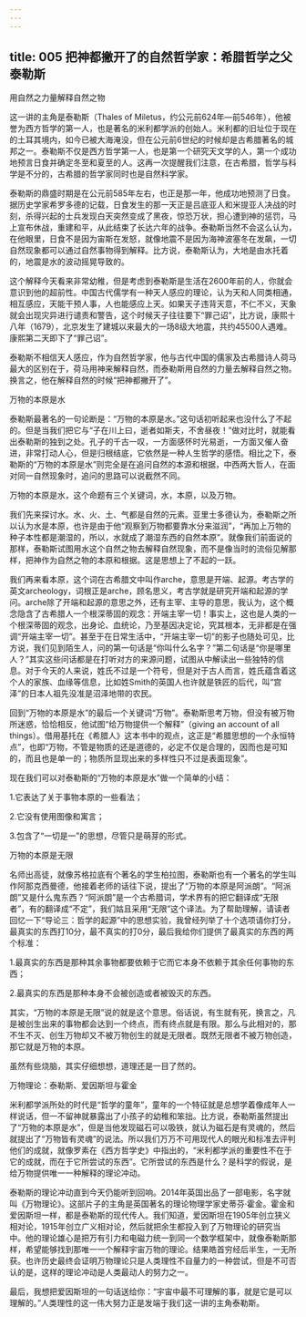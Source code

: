 ```yaml
---
---
---
```

title: 005 把神都撇开了的自然哲学家：希腊哲学之父泰勒斯
---







用自然之力量解释自然之物

这一讲的主角是泰勒斯（Thales of Miletus，约公元前624年—前546年），他被誉为西方哲学的第一人，也是著名的米利都学派的创始人。米利都的旧址位于现在的土耳其境内，如今已被大海淹没，但在公元前6世纪的时候却是古希腊著名的城邦之一。泰勒斯不仅是西方哲学第一人，也是第一个研究天文学的人，第一个成功地预言日食并确定冬至和夏至的人。这再一次提醒我们注意，在古希腊，哲学与科学是不分的，古希腊的哲学家同时也是自然科学家。

泰勒斯的鼎盛时期是在公元前585年左右，也正是那一年，他成功地预测了日食。据历史学家希罗多德的记载，日食发生的那一天正是吕底亚人和米提亚人决战的时刻，杀得兴起的士兵发现白天突然变成了黑夜，惊恐万状，担心遭到神的惩罚，马上宣布休战，重建和平，从此结束了长达六年的战争。泰勒斯当然不会这么认为，在他眼里，日食不是因为宙斯在发怒，就像地震不是因为海神波塞冬在发飙，一切自然现象都可以通过自然事物得到解释。比方说，泰勒斯认为，大地是由水托着的，地震是水的波动摇晃导致的。

这个解释今天看来非常幼稚，但是考虑到泰勒斯是生活在2600年前的人，你就会意识到他的超前性。中国古代儒学有一种天人感应的理论，认为天和人同类相通，相互感应，天能干预人事，人也能感应上天。如果天子违背天意，不仁不义，天象就会出现灾异进行谴责和警告，这个时候天子往往要下“罪己诏”，比方说，康熙十八年（1679），北京发生了建城以来最大的一场8级大地震，共约45500人遇难。康熙第二天即下了“罪己诏”。

泰勒斯不相信天人感应，作为自然哲学家，他与古代中国的儒家及古希腊诗人荷马最大的区别在于，荷马用神来解释自然，而泰勒斯用自然的力量去解释自然之物。换言之，他在解释自然的时候“把神都撇开了”。


万物的本原是水

泰勒斯最著名的一句论断是：“万物的本原是水。”这句话初听起来也没什么了不起的。但是当我们把它与“子在川上曰，逝者如斯夫，不舍昼夜！”做对比时，就能看出泰勒斯的独到之处。孔子的千古一叹，一方面感怀时光易逝，一方面又催人奋进，非常打动人心，但是归根结底，它依然是一种人生哲学的感悟。相比之下，泰勒斯的“万物的本原是水”则完全是在追问自然的本源和根据，中西两大哲人，在面对同一自然现象时，追问的思路可以说截然不同。

万物的本原是水，这个命题有三个关键词，水，本原，以及万物。

我们先来探讨水。水、火、土、气都是自然的元素。亚里士多德认为，泰勒斯之所以认为水是本原，也许是由于他“观察到万物都要靠水分来滋润”，“再加上万物的种子本性都是潮湿的，所以，水就成了潮湿东西的自然本原”。就像我们前面说的那样，泰勒斯试图用水这个自然之物去解释自然现象，而不是像当时的流俗见解那样，把神作为自然之物的本原和根据。这是思想上了不起的一跃。

我们再来看本原，这个词在古希腊文中叫作arche，意思是开端、起源。考古学的英文archeology，词根正是arche，顾名思义，考古学就是研究开端和起源的学问。arche除了开端和起源的意思之外，还有主宰、主导的意思，我认为，这个概念隐含了古希腊人一个根深蒂固的观念：开端主宰一切！事实上，这也是人类的一个根深蒂固的观念，出身论、血统论，乃至基因决定论，究其根本，无非都是在强调“开端主宰一切”。甚至于在日常生活中，“开端主宰一切”的影子也随处可见，比方说，我们见到陌生人，问的第一句话是“你叫什么名字？”第二句话是“你是哪里人？”其实这些问话都是在打听对方的来源问题，试图从中解读出一些独特的信息。对于今天的人来说，姓氏不过是一个符号，但是对于古人而言，姓氏蕴含着这个人的家族、血缘等信息，比如姓Smith的英国人也许就是铁匠的后代，叫“宫泽”的日本人祖先没准是沼泽地带的农民。

回到“万物的本原是水”的最后一个关键词“万物”。泰勒斯思考万物，但没有被万物所迷惑，恰恰相反，他试图“给万物提供一个解释”（giving an account of all things）。借用基托在《希腊人》这本书中的观点，这正是“希腊思想的一个永恒特点”，也即“万物，不管是物质的还是道德的，必定不仅是合理的，因而也是可知的，而且也是单一的；物质所显现出来的多样性只不过是表面现象”。

现在我们可以对泰勒斯的“万物的本原是水”做一个简单的小结：

1.它表达了关于事物本原的一些看法；

2.它没有使用图像和寓言；

3.包含了“一切是一”的思想，尽管只是萌芽的形式。


万物的本原是无限

名师出高徒，就像苏格拉底有个著名的学生柏拉图，泰勒斯也有一个著名的学生叫作阿那克西曼德，他接着老师的话往下说，提出了“万物的本原是阿派朗”。“阿派朗”又是什么鬼东西？“阿派朗”是一个古希腊词，学术界有的把它翻译成“无限者”，有的翻译成“不定”，我们姑且采用“无限”这个译法。为了帮助理解，请读者回忆一下“导论三：哲学的起源”中的思想实验，我曾经列举了十个选项请你打分，最真实的东西打10分，最不真实的打0分，最后我给你们提供了最真实的东西的两个标准：

1.最真实的东西是那种其余事物都要依赖于它而它本身不依赖于其余任何事物的东西；

2.最真实的东西是那种本身不会被创造或者被毁灭的东西。

其实，“万物的本原是无限”说的就是这个意思。俗话说，有生就有死，换言之，凡是被创生出来的事物都会达到一个终点，而有终点就是有限。那么与此相对的，那不生不灭、创生万物却又不被万物创生的就是无限者。既然无限者不被万物创造，那它就是万物的本原。

虽然有些烧脑，其实仔细想想，道理还是一目了然的。


万物理论：泰勒斯、爱因斯坦与霍金

米利都学派所处的时代是“哲学的童年”，童年的一个特征就是总想学着像成年人一样说话，但一不留神就暴露出了小孩子的幼稚和笨拙。比方说，泰勒斯虽然提出了“万物的本原是水”，但是当他发现磁石可以吸铁，就认为磁石是有灵魂的，然后就提出了“万物皆有灵魂”的说法。所以我们万万不可用现代人的眼光和标准去评判他们的成就，就像罗素在《西方哲学史》中指出的，“米利都学派的重要性不在于它的成就，而在于它所尝试的东西”。它所尝试的东西是什么？是科学的假说，是给万物提供唯一一种解释的理论冲动。

泰勒斯的理论冲动直到今天仍能听到回响。2014年英国出品了一部电影，名字就叫《万物理论》。这部片子的主角是英国著名的理论物理学家史蒂芬·霍金。霍金和爱因斯坦一样，都是泰勒斯的现代传人。我们知道，爱因斯坦在1905年创立狭义相对论，1915年创立广义相对论，然后就把余生都投入到了万物理论的研究当中。他的理论雄心是把万有引力和电磁力统一到同一个数学框架中，就像泰勒斯那样，希望能够找到那唯一一个解释宇宙万物的理论。结果皓首穷经后半生，一无所获。也许历史最终会证明万物理论只是人类理性不自量力的一种尝试，但是不可否认的是，这样的理论冲动是人类最动人的努力之一。

最后，我想把爱因斯坦的一句话送给你：“宇宙中最不可理解的事，就是它是可以理解的。”人类理性的这一伟大努力正是发端于我们这一讲的主角泰勒斯。